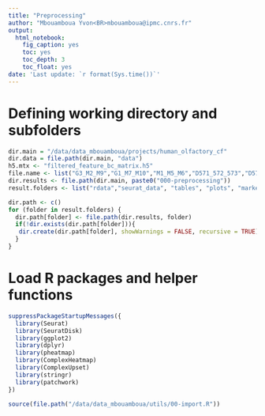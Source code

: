 ```yaml
---
title: "Preprocessing"
author: "Mbouamboua Yvon<BR>mbouamboua@ipmc.cnrs.fr"
output:
  html_notebook:
    fig_caption: yes
    toc: yes
    toc_depth: 3
    toc_float: yes
date: 'Last update: `r format(Sys.time())`'
---
```


# Defining working directory and subfolders

```r

dir.main = "/data/data_mbouamboua/projects/human_olfactory_cf"
dir.data = file.path(dir.main, "data")
h5.mtx <- "filtered_feature_bc_matrix.h5"
file.name <- list("G3_M2_M9","G1_M7_M10","M1_M5_M6","D571_572_573","D574_575_576_577")
dir.results <- file.path(dir.main, paste0("000-preprocessing"))
result.folders <- list("rdata","seurat_data", "tables", "plots", "markers","markers_durante")

dir.path <- c()
for (folder in result.folders) {
  dir.path[folder] <- file.path(dir.results, folder)
  if(!dir.exists(dir.path[folder])){
   dir.create(dir.path[folder], showWarnings = FALSE, recursive = TRUE) 
  }
}

```

# Load R packages and helper functions

```r

suppressPackageStartupMessages({
  library(Seurat)
  library(SeuratDisk)
  library(ggplot2)
  library(dplyr)
  library(pheatmap)
  library(ComplexHeatmap)
  library(ComplexUpset)
  library(stringr)
  library(patchwork)
})

source(file.path("/data/data_mbouamboua/utils/00-import.R"))

```

